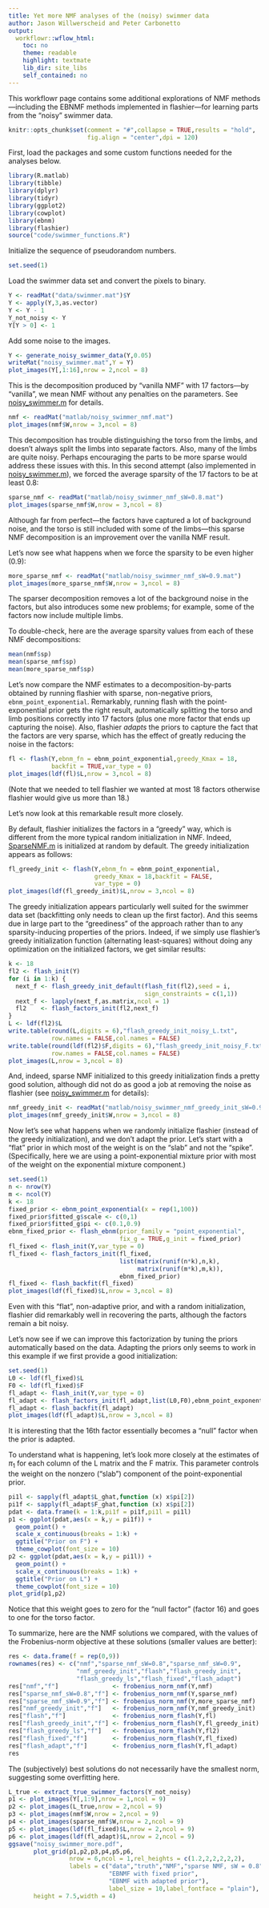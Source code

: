 ```yaml
---
title: Yet more NMF analyses of the (noisy) swimmer data
author: Jason Willwerscheid and Peter Carbonetto
output:
  workflowr::wflow_html:
    toc: no
    theme: readable
    highlight: textmate
    lib_dir: site_libs
    self_contained: no
---
```


This workflowr page contains some additional explorations of NMF
methods—including the EBNMF methods implemented in flashier---for
learning parts from the "noisy" swimmer data.

```r
knitr::opts_chunk$set(comment = "#",collapse = TRUE,results = "hold",
                      fig.align = "center",dpi = 120)
```

First, load the packages and some custom functions needed for the
analyses below.

```r
library(R.matlab)
library(tibble)
library(dplyr)
library(tidyr)
library(ggplot2)
library(cowplot)
library(ebnm)
library(flashier)
source("code/swimmer_functions.R")
```

Initialize the sequence of pseudorandom numbers.

```r
set.seed(1)
```

Load the swimmer data set and convert the pixels to binary.

```r
Y <- readMat("data/swimmer.mat")$Y
Y <- apply(Y,3,as.vector)
Y <- Y - 1
Y_not_noisy <- Y
Y[Y > 0] <- 1
```

Add some noise to the images.

```r
Y <- generate_noisy_swimmer_data(Y,0.05)
writeMat("noisy_swimmer.mat",Y = Y)
plot_images(Y[,1:16],nrow = 2,ncol = 8)
```

This is the decomposition produced by "vanilla NMF" with 17 factors—by
"vanilla", we mean NMF without any penalties on the parameters. See
[noisy_swimmer.m][noisy_swimmer_matlab] for details.

```r
nmf <- readMat("matlab/noisy_swimmer_nmf.mat")
plot_images(nmf$W,nrow = 3,ncol = 8)
```

This decomposition has trouble distinguishing the torso from the
limbs, and doesn't always split the limbs into separate factors. Also,
many of the limbs are quite noisy. Perhaps encouraging the parts to be
more sparse would address these issues with this. In this second
attempt (also implemented in [noisy_swimmer.m][noisy_swimmer_matlab]),
we forced the average sparsity of the 17 factors to be at least 0.8:

```r
sparse_nmf <- readMat("matlab/noisy_swimmer_nmf_sW=0.8.mat")
plot_images(sparse_nmf$W,nrow = 3,ncol = 8)
```

Although far from perfect—the factors have captured a lot of
background noise, and the torso is still included with some of the
limbs—this sparse NMF decomposition is an improvement over the vanilla
NMF result.

Let's now see what happens when we force the sparsity to be even
higher (0.9):

```r
more_sparse_nmf <- readMat("matlab/noisy_swimmer_nmf_sW=0.9.mat")
plot_images(more_sparse_nmf$W,nrow = 3,ncol = 8)
```

The sparser decomposition removes a lot of the background noise in the
factors, but also introduces some new problems; for example, some of
the factors now include multiple limbs.

To double-check, here are the average sparsity values from each of
these NMF decompositions:

```r
mean(nmf$sp)
mean(sparse_nmf$sp)
mean(more_sparse_nmf$sp)
```

Let's now compare the NMF estimates to a decomposition-by-parts
obtained by running flashier with sparse, non-negative priors,
`ebnm_point_exponential`. Remarkably, running flash with the
point-exponential prior gets the right result, automatically splitting
the torso and limb positions correctly into 17 factors (plus one more
factor that ends up capturing the noise). Also, flashier *adapts* the
priors to capture the fact that the factors are very sparse, which has
the effect of greatly reducing the noise in the factors:

```r
fl <- flash(Y,ebnm_fn = ebnm_point_exponential,greedy_Kmax = 18,
            backfit = TRUE,var_type = 0)
plot_images(ldf(fl)$L,nrow = 3,ncol = 8)
```

(Note that we needed to tell flashier we wanted at most 18 factors
otherwise flashier would give us more than 18.)

Let's now look at this remarkable result more closely.

By default, flashier initializes the factors in a "greedy" way, which
is different from the more typical random initialization in NMF.
Indeed, [SparseNMF.m][sparsenmf] is initialized at random by
default. The greedy initialization appears as follows:

```r
fl_greedy_init <- flash(Y,ebnm_fn = ebnm_point_exponential,
                        greedy_Kmax = 18,backfit = FALSE,
						var_type = 0)
plot_images(ldf(fl_greedy_init)$L,nrow = 3,ncol = 8)
```

The greedy initialization appears particularly well suited for the
swimmer data set (backfitting only needs to clean up the first
factor). And this seems due in large part to the "greediness" of the
approach rather than to any sparsity-inducing properties of the
priors. Indeed, if we simply use flashier's greedy initialization
function (alternating least-squares) without doing any optimization on
the initialized factors, we get similar results:

```r
k <- 18
fl2 <- flash_init(Y)
for (i in 1:k) {
  next_f <- flash_greedy_init_default(flash_fit(fl2),seed = i,
                                      sign_constraints = c(1,1))
  next_f <- lapply(next_f,as.matrix,ncol = 1)
  fl2    <- flash_factors_init(fl2,next_f)
}
L <- ldf(fl2)$L
write.table(round(L,digits = 6),"flash_greedy_init_noisy_L.txt",
            row.names = FALSE,col.names = FALSE)
write.table(round(ldf(fl2)$F,digits = 6),"flash_greedy_init_noisy_F.txt",
            row.names = FALSE,col.names = FALSE)
plot_images(L,nrow = 3,ncol = 8)
```

And, indeed, sparse NMF initialized to this greedy initialization
finds a pretty good solution, although did not do as good a job at
removing the noise as flashier (see
[noisy_swimmer.m][noisy_swimmer_matlab] for details):

```r
nmf_greedy_init <- readMat("matlab/noisy_swimmer_nmf_greedy_init_sW=0.9.mat")
plot_images(nmf_greedy_init$W,nrow = 3,ncol = 8)
```

Now let's see what happens when we randomly initialize flashier
(instead of the greedy initialization), and we don't adapt the
prior. Let's start with a "flat" prior in which most of the weight is
on the "slab" and not the "spike". (Specifically, here we are using a
point-exponential mixture prior with most of the weight on the
exponential mixture component.)

```r
set.seed(1)
n <- nrow(Y)
m <- ncol(Y)
k <- 18
fixed_prior <- ebnm_point_exponential(x = rep(1,100))
fixed_prior$fitted_g$scale <- c(0,1)
fixed_prior$fitted_g$pi <- c(0.1,0.9)
ebnm_fixed_prior <- flash_ebnm(prior_family = "point_exponential",
                               fix_g = TRUE,g_init = fixed_prior)
fl_fixed <- flash_init(Y,var_type = 0)
fl_fixed <- flash_factors_init(fl_fixed,
                               list(matrix(runif(n*k),n,k),
                                    matrix(runif(m*k),m,k)),
                               ebnm_fixed_prior)
fl_fixed <- flash_backfit(fl_fixed)
plot_images(ldf(fl_fixed)$L,nrow = 3,ncol = 8)
```

Even with this "flat", non-adaptive prior, and with a random
initialization, flashier did remarkably well in recovering the
parts, although the factors remain a bit noisy.

Let's now see if we can improve this factorization by tuning the
priors automatically based on the data. Adapting the priors only seems
to work in this example if we first provide a good initialization:

```r
set.seed(1)
L0 <- ldf(fl_fixed)$L
F0 <- ldf(fl_fixed)$F
fl_adapt <- flash_init(Y,var_type = 0)
fl_adapt <- flash_factors_init(fl_adapt,list(L0,F0),ebnm_point_exponential)
fl_adapt <- flash_backfit(fl_adapt)
plot_images(ldf(fl_adapt)$L,nrow = 3,ncol = 8)
```

It is interesting that the 16th factor essentially becomes a "null"
factor when the prior is adapted.

To understand what is happening, let's look more closely at the
estimates of $\pi_1$ for each column of the L matrix and the F
matrix. This parameter controls the weight on the nonzero ("slab")
component of the point-exponential prior.

```r
pi1l <- sapply(fl_adapt$L_ghat,function (x) x$pi[2])
pi1f <- sapply(fl_adapt$F_ghat,function (x) x$pi[2])
pdat <- data.frame(k = 1:k,pi1f = pi1f,pi1l = pi1l)
p1 <- ggplot(pdat,aes(x = k,y = pi1f)) +
  geom_point() +
  scale_x_continuous(breaks = 1:k) +
  ggtitle("Prior on F") +
  theme_cowplot(font_size = 10)
p2 <- ggplot(pdat,aes(x = k,y = pi1l)) +
  geom_point() +
  scale_x_continuous(breaks = 1:k) +
  ggtitle("Prior on L") +
  theme_cowplot(font_size = 10)
plot_grid(p1,p2)
```

Notice that this weight goes to zero for the "null factor" (factor 16)
and goes to one for the torso factor.

To summarize, here are the NMF solutions we compared, with the values
of the Frobenius-norm objective at these solutions (smaller values are
better):

```r
res <- data.frame(f = rep(0,9))
rownames(res) <- c("nmf","sparse_nmf_sW=0.8","sparse_nmf_sW=0.9",
                   "nmf_greedy_init","flash","flash_greedy_init",
				   "flash_greedy_ls","flash_fixed","flash_adapt")
res["nmf","f"]               <- frobenius_norm_nmf(Y,nmf)
res["sparse_nmf_sW=0.8","f"] <- frobenius_norm_nmf(Y,sparse_nmf)
res["sparse_nmf_sW=0.9","f"] <- frobenius_norm_nmf(Y,more_sparse_nmf)
res["nmf_greedy_init","f"]   <- frobenius_norm_nmf(Y,nmf_greedy_init)
res["flash","f"]             <- frobenius_norm_flash(Y,fl)
res["flash_greedy_init","f"] <- frobenius_norm_flash(Y,fl_greedy_init)
res["flash_greedy_ls","f"]   <- frobenius_norm_flash(Y,fl2)
res["flash_fixed","f"]       <- frobenius_norm_flash(Y,fl_fixed)
res["flash_adapt","f"]       <- frobenius_norm_flash(Y,fl_adapt)
res
```

The (subjectively) best solutions do not necessarily have the smallest
norm, suggesting some overfitting here.

```r
L_true <- extract_true_swimmer_factors(Y_not_noisy)
p1 <- plot_images(Y[,1:9],nrow = 1,ncol = 9)
p2 <- plot_images(L_true,nrow = 2,ncol = 9)
p3 <- plot_images(nmf$W,nrow = 2,ncol = 9)
p4 <- plot_images(sparse_nmf$W,nrow = 2,ncol = 9)
p5 <- plot_images(ldf(fl_fixed)$L,nrow = 2,ncol = 9)
p6 <- plot_images(ldf(fl_adapt)$L,nrow = 2,ncol = 9)
ggsave("noisy_swimmer_more.pdf",
       plot_grid(p1,p2,p3,p4,p5,p6,
                 nrow = 6,ncol = 1,rel_heights = c(1.2,2,2,2,2,2),
                 labels = c("data","truth","NMF","sparse NMF, sW = 0.8",
	                        "EBNMF with fixed prior",
				            "EBNMF with adapted prior"),
               	            label_size = 10,label_fontface = "plain"),
	   height = 7.5,width = 4)
```

[noisy_swimmer_matlab]: https://github.com/willwerscheid/ebnmf-paper/blob/master/matlab/noisy_swimmer.m
[sparsenmf]: https://github.com/willwerscheid/ebnmf-paper/blob/master/matlab/sparseNMF.m

